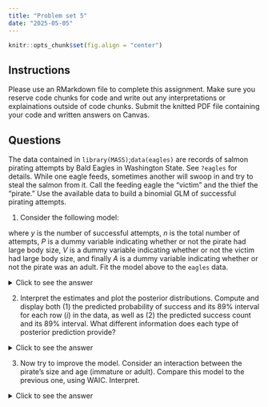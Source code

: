 ```yaml
---
title: "Problem set 5"
date: "2025-05-05"
---
```


```r
knitr::opts_chunk$set(fig.align = "center")
```

## Instructions

Please use an RMarkdown file to complete this assignment. Make sure you reserve code chunks for code and write out any interpretations or explainations outside of code chunks. Submit the knitted PDF file containing your code and written answers on Canvas. 

## Questions

The data contained in `library(MASS)`;`data(eagles)` are records of salmon pirating attempts by Bald Eagles in Washington State. See `?eagles` for details. While one eagle feeds, sometimes another will swoop in and try to steal the salmon from it. Call the feeding eagle the "victim" and the thief the "pirate." Use the available data to build a binomial GLM of successful pirating attempts.

1. Consider the following model:

\begin{align*}
y_i &\sim \text{Binomial}(n_i, p_i) \\
\text{logit}(p_i) &= \alpha + \beta_PP_i + \beta_VV_i + \beta_AA_i \\
\alpha &\sim \text{Normal}(0, 1.5) \\
\beta_P,\beta_V,\beta_A &\sim \text{Normal}(0, 0.5)
\end{align*}

where $y$ is the number of successful attempts, $n$ is the total number of attempts, $P$ is a dummy variable indicating whether or not the pirate had large body size, $V$ is a dummy variable indicating whether or not the victim had large body size, and finally $A$ is a dummy variable indicating whether or not the pirate was an adult. Fit the model above to the `eagles` data. 

<details>
<summary>Click to see the answer</summary>

```r
# Load required libraries
library(brms)
library(tidyverse)
library(tidybayes)
library(patchwork)
library(here)
library(cowplot)
theme_set(theme_cowplot())

# Load and examine the data
data(eagles, package = "MASS")
d <- eagles
rethinking::precis(d)
d %>% count(P, V, A)

# Fit the model using brms
m1 <- brm(
  data = d,
  family = binomial,
  y | trials(n) ~ P + V + A,
  prior = c(
    prior(normal(0, 1.5), class = Intercept),
    prior(normal(0, 0.5), class = b)
  ),
  iter = 2000, warmup = 1000, chains = 4, cores = 4,
  seed = 11,
  file = here("files/models/hw5.1")
)

# Display model summary
summary(m1)
```


</details>

2. Interpret the estimates and plot the posterior distributions. Compute and display both (1) the predicted probability of success and its 89% interval for each row ($i$) in the data, as well as (2) the predicted success count and its 89% interval. What different information does each type of posterior prediction provide?

<details>
<summary>Click to see the answer</summary>

Here' are the summaries and plots of the coefficient estimates. 

```r
# Plot posterior distributions of coefficients
m1 %>% 
  gather_draws(`b_.*`, regex = T) %>% # this will get any variable that starts with b_
  median_qi(.width = .89)

m1 %>% 
  gather_draws(`b_.*`, regex = T) %>% 
  ggplot( aes( x=.value, y=.variable ) ) +
  stat_halfeye() +
  geom_vline(aes(xintercept=0), linetype="dashed") + 
  labs(x = "Coefficient Est", y=NULL)
```

But as we know, in a GLM, these are difficult to interpret. So let's translate these into probabilites. First, let's ask how the different coefficients change our probabilities of success. 

```r
nd = distinct(eagles, V, P, A) %>% 
  mutate(n = 1e5)
# expected probs
post_epred = nd %>% 
  add_epred_draws(m1) %>% 
  ungroup() %>% 
  mutate(prob = .epred/n) %>% 
  dplyr::select(V, P, A, .draw, prob) 

p1 = post_epred%>% 
  pivot_wider(names_from = P, values_from = prob) %>% 
  mutate(diff = L-S) %>% 
  ggplot(aes( x=diff )) +
  stat_halfeye( fill = "#1c5253") +
  geom_vline(aes(xintercept = 0), linetype ="dashed") +
  labs(x = "Difference in probability", y = NULL, title = "Pirate (Large-Small)")

p2 = post_epred%>% 
  pivot_wider(names_from = V, values_from = prob) %>% 
  mutate(diff = L-S) %>% 
  ggplot(aes( x=diff )) +
  stat_halfeye( fill = "#e07a5f") +
  geom_vline(aes(xintercept = 0), linetype ="dashed") +
  labs(x = "Difference in probability", y = NULL, title = "Victim (Large-Small)")

p3 = post_epred%>% 
  pivot_wider(names_from = A, values_from = prob) %>% 
  mutate(diff = A-I) %>% 
  ggplot(aes( x=diff )) +
  stat_halfeye( fill = "#3d405b") +
  geom_vline(aes(xintercept = 0), linetype ="dashed") +
  labs(x = "Difference in probability", y = NULL, title = "Pirate (Adult-Infant)")

p1 + p2 + p3
  
```

Great, these make more sense! Large pirates more successfully steal salmon; smaller victims are more likely to be stolen from; and adult pirates are more successful than infant ones. 

Let's get the probabilities and counts for each bird in our sample. 

```r
epred_draws(m1, newdata = d) %>% 
  ungroup() %>% 
  mutate(prob = .epred/n) %>% 
  ggplot(aes( y=prob, x=.row)) +
  stat_halfeye() +
  labs(x = "row", y = "probability")
```

```r
epred_draws(m1, newdata = d) %>% 
  ungroup() %>% 
  ggplot(aes( y=.epred, x=.row)) +
  stat_halfeye() +
  labs(x = "row", y = "counts")
```

The posterior predictions provide two different types of information:

1. Predicted probabilities :
   - Shows the estimated probability of success for each combination of predictors
   - Useful for understanding the relative impact of each predictor
   - Ranges from 0 to 1

2. Predicted counts (post_counts):
   - Shows the expected number of successful attempts
   - Takes into account both the probability and the number of trials
   - More directly interpretable in terms of actual outcomes

The key difference is that probabilities show the underlying success rate, while counts show the expected number of successes given the number of attempts. The count predictions are more variable because they incorporate both the uncertainty in the probability and the randomness of the binomial process.

</details>

3. Now try to improve the model. Consider an interaction between the pirate's size and age (immature or adult). Compare this model to the previous one, using WAIC. Interpret.

<details>
<summary>Click to see the answer</summary>

```r
# Fit the interaction model
m2 <- brm(
  data = d,
  family = binomial,
  y | trials(n) ~ P + V + A + P:A,
  prior = c(
    prior(normal(0, 1.5), class = Intercept),
    prior(normal(0, 0.5), class = b)
  ),
  iter = 2000, warmup = 1000, chains = 4, cores = 4,
  seed = 11,
  file = here("files/models/hw5.2")
)

# Compare models using WAIC
waic(m1, m2) %>% print(simplify=F)

# Display model summary
summary(m2)
```

The interaction model adds a term P:A to capture how the effect of pirate size (P) varies with age (A). This allows us to test whether the advantage of being a large pirate differs between adult and immature eagles. 

The WAIC comparison helps us determine if the more complex model (with interaction) is justified by the data. A lower WAIC indicates better predictive performance, but we should also consider:
1. The magnitude of the WAIC difference
2. The standard error of the difference
3. The complexity of the model

In this case, we improve our prediction a marginal amount -- (difference of 4.0 with a standard error of 3.7). In fact, we even have a less complex model (our `p_waic` is lower for model 2). This can happen when your added parameters capture an important pattern in the data. 

Let's see what we've learned from this model.

```r
nd = distinct(eagles, V, P, A) %>% 
  mutate(n = 1e5)
# expected probs
nd %>% 
  add_epred_draws(m2) %>% 
  ungroup() %>% 
  mutate(prob = .epred/n) %>% 
  dplyr::select(V, P, A, .draw, prob) %>% 
  pivot_wider(names_from = "V", 
              names_prefix = "V", 
              values_from = prob) %>% 
  mutate(avg = (VL+VS)/2) %>% 
  ggplot(aes( x = avg, y = P, fill = A)) +
  stat_halfeye(alpha=.7) +
  scale_fill_manual(values = c("#1c5253" , "#e07a5f")) 
```

When pirates are large, they are successful regardless of whether they are adults or infants. However, when pirates are small, they are moderately successulf when they are adults, but much less successful when they are infants. 

</details>
